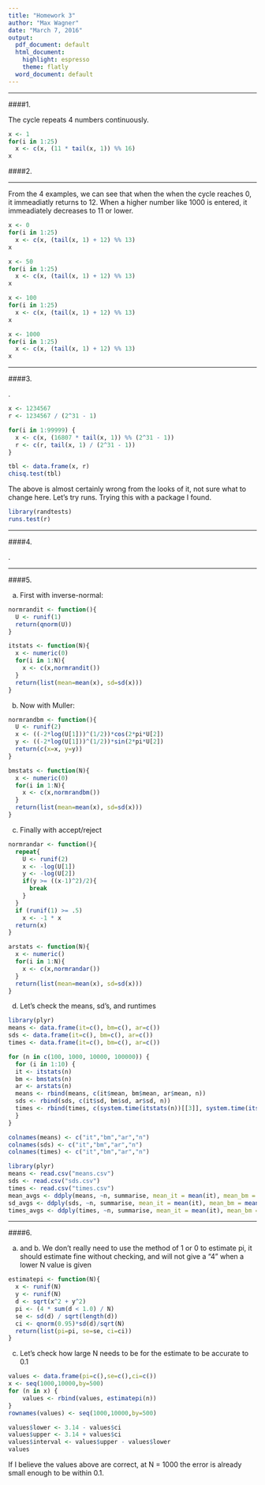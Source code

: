 ```yaml
---
title: "Homework 3"
author: "Max Wagner"
date: "March 7, 2016"
output:
  pdf_document: default
  html_document:
    highlight: espresso
    theme: flatly
  word_document: default
---
```

***

####1.

The cycle repeats 4 numbers continuously.

```r
x <- 1
for(i in 1:25)
  x <- c(x, (11 * tail(x, 1)) %% 16)
x
```

####2.

***

From the 4 examples, we can see that when the when the cycle reaches 0, it immeadiatly returns to 12. When a higher number like 1000 is entered, it immeadiately decreases to 11 or lower.
```r
x <- 0
for(i in 1:25)
  x <- c(x, (tail(x, 1) + 12) %% 13)
x

x <- 50
for(i in 1:25)
  x <- c(x, (tail(x, 1) + 12) %% 13)
x

x <- 100
for(i in 1:25)
  x <- c(x, (tail(x, 1) + 12) %% 13)
x

x <- 1000
for(i in 1:25)
  x <- c(x, (tail(x, 1) + 12) %% 13)
x
```

***

####3.

.

```r
x <- 1234567
r <- 1234567 / (2^31 - 1)

for(i in 1:99999) {
  x <- c(x, (16807 * tail(x, 1)) %% (2^31 - 1))
  r <- c(r, tail(x, 1) / (2^31 - 1))
}

tbl <- data.frame(x, r)
chisq.test(tbl)
```

The above is almost certainly wrong from the looks of it, not sure what to change here. Let's try runs. Trying this with a package I found.

```r
library(randtests)
runs.test(r)
```

***

####4.

.

***

####5.

a. First with inverse-normal:

```r
normrandit <- function(){
  U <- runif(1)
  return(qnorm(U))
}

itstats <- function(N){
  x <- numeric(0)
  for(i in 1:N){
    x <- c(x,normrandit())
  }
  return(list(mean=mean(x), sd=sd(x)))
}
```

b. Now with Muller:

```r
normrandbm <- function(){
  U <- runif(2)
  x <- ((-2*log(U[1]))^(1/2))*cos(2*pi*U[2])
  y <- ((-2*log(U[1]))^(1/2))*sin(2*pi*U[2])
  return(c(x=x, y=y))
}

bmstats <- function(N){
  x <- numeric(0)
  for(i in 1:N){
    x <- c(x,normrandbm())
  }
  return(list(mean=mean(x), sd=sd(x)))
}
```

c. Finally with accept/reject

```r
normrandar <- function(){
  repeat{
    U <- runif(2)
    x <- -log(U[1])
    y <- -log(U[2])
    if(y >= ((x-1)^2)/2){
      break
    }
  }
  if (runif(1) >= .5)
    x <- -1 * x
  return(x)
}

arstats <- function(N){
  x <- numeric()
  for(i in 1:N){
    x <- c(x,normrandar())
  }
  return(list(mean=mean(x), sd=sd(x)))
}
```

d. Let's check the means, sd's, and runtimes

```r
library(plyr)
means <- data.frame(it=c(), bm=c(), ar=c())
sds <- data.frame(it=c(), bm=c(), ar=c())
times <- data.frame(it=c(), bm=c(), ar=c())

for (n in c(100, 1000, 10000, 100000)) {
  for (i in 1:10) {
  it <- itstats(n)
  bm <- bmstats(n)
  ar <- arstats(n)
  means <- rbind(means, c(it$mean, bm$mean, ar$mean, n))
  sds <- rbind(sds, c(it$sd, bm$sd, ar$sd, n))
  times <- rbind(times, c(system.time(itstats(n))[[3]], system.time(itstats(n))[[3]], system.time(itstats(n))[[3]], n))
  }
}

colnames(means) <- c("it","bm","ar","n")
colnames(sds) <- c("it","bm","ar","n")
colnames(times) <- c("it","bm","ar","n")
```

```r
library(plyr)
means <- read.csv("means.csv")
sds <- read.csv("sds.csv")
times <- read.csv("times.csv")
mean_avgs <- ddply(means, ~n, summarise, mean_it = mean(it), mean_bm = mean(bm), mean_ar = mean(ar));mean_avgs
sd_avgs <- ddply(sds, ~n, summarise, mean_it = mean(it), mean_bm = mean(bm), mean_ar = mean(ar));sd_avgs
times_avgs <- ddply(times, ~n, summarise, mean_it = mean(it), mean_bm = mean(bm), mean_ar = mean(ar));times_avgs
```

***

####6.

a. and b. We don't really need to use the method of 1 or 0 to estimate pi, it should estimate fine without checking, and will not give a "4" when a lower N value is given

```r
estimatepi <- function(N){
  x <- runif(N)
  y <- runif(N)
  d <- sqrt(x^2 + y^2)
  pi <- (4 * sum(d < 1.0) / N)
  se <- sd(d) / sqrt(length(d))
  ci <- qnorm(0.95)*sd(d)/sqrt(N)
  return(list(pi=pi, se=se, ci=ci))
}
```

c. Let's check how large N needs to be for the estimate to be accurate to 0.1

```r
values <- data.frame(pi=c(),se=c(),ci=c())
x <- seq(1000,10000,by=500)
for (n in x) {
    values <- rbind(values, estimatepi(n))
}
rownames(values) <- seq(1000,10000,by=500)

values$lower <- 3.14 - values$ci
values$upper <- 3.14 + values$ci
values$interval <- values$upper - values$lower
values
```

If I believe the values above are correct, at N = 1000 the error is already small enough to be within 0.1.